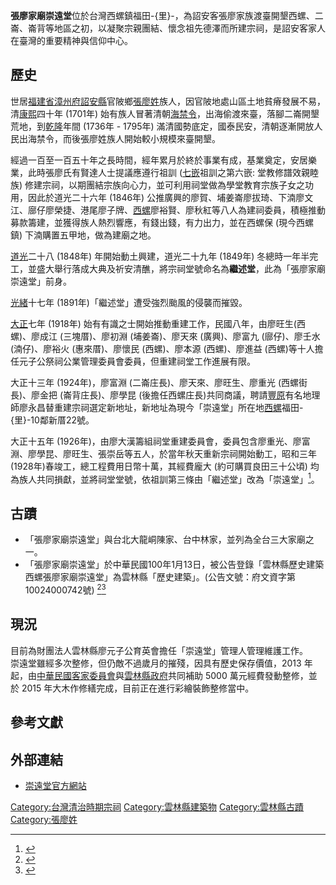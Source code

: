 
'''張廖家廟崇遠堂'''位於台灣西螺鎮福田-{里}-，{{Coord|23|46|36.76|N|120|25|24.65|E|display=title}}為詔安客張廖家族渡臺開墾西螺、二崙、崙背等地區之初，以凝聚宗親團結、懷念祖先德澤而所建宗祠，是詔安客家人在臺灣的重要精神與信仰中心。

==歷史==
{{see also|張廖姓|西螺七嵌}}
世居[[福建省|福建省]][[漳州府|漳州府]][[詔安縣|詔安縣]]官陂鄉[[張廖姓|張廖姓]]族人，因官陂地處山區土地貧瘠發展不易，清[[康熙|康熙]]四十年 (1701年) 始有族人冒著清朝[[海禁令|海禁令]]，出海偷渡來臺，落腳二崙開墾荒地，到[[乾隆|乾隆]]年間 (1736年 - 1795年) 滿清國勢底定，國泰民安，清朝逐漸開放人民出海禁令，而後張廖姓族人開始較小規模來臺開墾。

經過一百至一百五十年之長時間，經年累月於終於事業有成，基業奠定，安居樂業，此時張廖氏有賢達人士提議應遵行祖訓 ([[西螺七嵌|七嵌]]祖訓之第六嵌: 堂教修譜效親睦族) 修建宗祠，以期團結宗族向心力，並可利用祠堂做為學堂教育宗族子女之功用，因此於道光二十六年 (1846年) 公推廣興的廖賀、埔姜崙廖拔琦、下湳廖文江、廍仔廖榮捷、港尾廖子牌、[[西螺|西螺]]廖裕賢、廖秋紅等八人為建祠委員，積極推動募款籌建，並獲得族人熱烈響應，有錢出錢，有力出力，並在西螺保 (現今西螺鎮) 下湳購置五甲地，做為建廟之地。

[[道光|道光]]二十八 (1848年) 年開始動土興建，道光二十九年 (1849年) 冬總時一年半完工，並盛大舉行落成大典及祈安清醮，將宗祠堂號命名為'''繼述堂'''，此為「張廖家廟崇遠堂」前身。

[[光緒|光緒]]十七年 (1891年)「繼述堂」遭受強烈颱風的侵襲而摧毀。

[[大正|大正]]七年 (1918年) 始有有識之士開始推動重建工作，民國八年，由廖旺生(西螺)、廖成江 (三塊厝)、廖初淵 (埔姜崙)、廖天來 (廣興)、廖富九 (廍仔)、廖壬水 (湳仔)、廖裕火 (惠來厝)、廖懷民 (西螺)、廖本源 (西螺)、廖進益 (西螺)等十人擔任元子公祭祠公業管理委員會委員，但重建祠堂工作進展有限。

大正十三年 (1924年)，廖富淵 (二崙庄長)、廖天來、廖旺生、廖重光 (西螺街長)、廖金把 (崙背庄長)、廖學昆 (後擔任西螺庄長)共同商議，聘請[[豐原|豐原]]有名地理師廖永昌替重建宗祠選定新地址，新地址為現今「崇遠堂」所在地[[西螺|西螺]]福田-{里}-10鄰新厝22號。

大正十五年 (1926年)，由廖大漢籌組祠堂重建委員會，委員包含廖重光、廖富淵、廖學昆、廖旺生、張崇岳等五人，於當年秋天重新宗祠開始動工，昭和三年 (1928年)春竣工，總工程費用日幣十萬，其經費龐大 (約可購買良田三十公頃) 均為族人共同損獻，並將祠堂堂號，依祖訓第三條由「繼述堂」改為「崇遠堂」<ref>{{Cite book | author = 廖丑 | title = 臺灣與西螺七嵌開拓史 | location = 臺灣 | publisher = 台北前衛 | date = 1994 | pages = 298| language = zh-tw | quote = 修建宗祠分區擴大舉辨祭祖 }}</ref>。

==古蹟==
*「張廖家廟崇遠堂」與台北大龍峒陳家、台中林家，並列為全台三大家廟之一。
*「張廖家廟崇遠堂」於中華民國100年1月13日，被公告登錄「雲林縣歷史建築西螺張廖家廟崇遠堂」為雲林縣「歷史建築」。(公告文號：府文資字第10024000742號) <ref>{{Cite web|url =https://nchdb.boch.gov.tw/assets/advanceSearch/historicalBuilding/20110113000003 |title =西螺張廖家廟崇遠堂|author =|date =|publisher =文化部文化資產局|accessdate =}}</ref><ref>{{Cite web |url = http://www2.ylccb.gov.tw/content_type/index-1.asp?m=&m1=7&m2=124&id=134 |title = 西螺張廖家廟崇遠堂 |author = 雲林縣政府 |date = 2011-01-13 |publisher = 雲林縣政府 |language = zh-tw |accessdate = 2015-05-10 |quote = 結合傳統建築技術及日治時期引自西方之裝飾技藝... |archive-url = https://web.archive.org/web/20150518085645/http://www2.ylccb.gov.tw/content_type/index-1.asp?m=&m1=7&m2=124&id=134 |archive-date = 2015-05-18 |dead-url = yes }}</ref>

==現況==
目前為財團法人雲林縣廖元子公育英會擔任「崇遠堂」管理人管理維護工作。<br />
崇遠堂雖經多次整修，但仍敵不過歲月的摧殘，因具有歷史保存價值，2013 年起，由[[中華民國客家委員會|中華民國客家委員會]]與[[雲林縣政府|雲林縣政府]]共同補助 5000 萬元經費發動整修，並於 2015 年大木作修繕完成，目前正在進行彩繪裝飾整修當中。

==參考文獻==
{{reflist}}

==外部連結==
*[http://www.chongyuantang.com/ 崇遠堂官方網站]

{{雲林縣文化資產}}

[[Category:台灣清治時期宗祠|Category:台灣清治時期宗祠]]
[[Category:雲林縣建築物|Category:雲林縣建築物]]
[[Category:雲林縣古蹟|Category:雲林縣古蹟]]
[[Category:張廖姓|Category:張廖姓]]